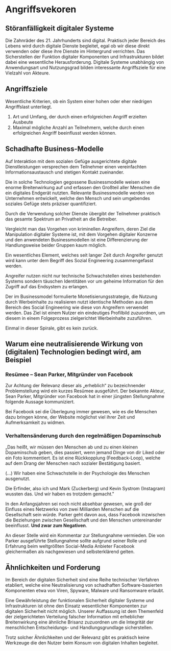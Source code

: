 # Angriffsvekoren

## Störanfälligkeit digitaler Systeme

Die Zahnräder des 21. Jahrhunderts sind digital. Praktisch jeder Bereich des
Lebens wird durch digitale Dienste begleitet, egal ob wir diese direkt verwenden
oder diese ihre Dienste im Hintergrund verrichten. Das Sicherstellen der
Funktion digitaler Komponenten und Infrastrukturen bildet dabei eine wesentliche
Herausforderung. Digitale Systeme unabhängig von Anwendungsart und Nutzungsgrad
bilden interessante Angriffsziele für eine Vielzahl von Akteure.

## Angriffsziele

Wesentliche Kriterien, ob ein System einer hohen oder eher niedrigen
Angriffslast unterliegt.

1. Art und Umfang, der durch einen erfolgreichen Angriff erzielten Ausbeute
2. Maximal mögliche Anzahl an Teilnehmern, welche durch einen erfolgreichen
   Angriff beeinflusst werden können.

## Schadhafte Business-Modelle

Auf Interaktion mit dem sozialen Gefüge ausgerichtete digitale Dienstleistungen
versprechen dem Teilnehmer einen vereinfachten Informationsaustausch und
stetigen Kontakt zueinander.

Die in solche Technologien gegossene Businessmodelle weisen eine enorme
Breitenwirkung auf und erfassen den Großteil aller Menschen die ein digitales
Endgerät nutzten. Relevante Businessmodelle werden von Unternehmen entwickelt,
welche den Mensch und sein umgebendes soziales Gefüge stets präziser
quantifiziert.

Durch die Verwendung solcher Dienste übergibt der Teilnehmer praktisch das
gesamte Spektrum an Privatheit an die Betreiber.

Vergleicht man das Vorgehen von kriminellen Angreifern, deren Ziel die
Manipulation digitaler Systeme ist, mit dem Vorgehen digitaler Konzerne und den
anwendeten Businessmodellen ist eine Differenzierung der Handlungsweise beider
Gruppen kaum möglich.

Ein wesentliches Element, welches seit langer Zeit durch Angreifer genutzt wird
kann unter dem Begriff des Sozial Engineering zusammengefasst werden.

Angreifer nutzen nicht nur technische Schwachstellen eines bestehenden Systems
sondern täuschen Identitäten vor um geheime Information für den Zugriff auf das
Endsystem zu erlangen.

Der im Businessmodel formulierte Monetisierungsstrategie, die Nutzung durch
Werbeinhalte zu realisieren nutzt identische Methoden aus dem Bereich des Social
Engineering wie diese von Angreifern verwendet werden. Das Ziel ist einem Nutzer
ein eindeutiges Profilbild zuzuordnen, um diesem in einem Folgeprozess
zielgerichtet Werbeinhalte zuzuführen.

Einmal in dieser Spirale, gibt es kein zurück.

## Warum eine neutralisierende Wirkung von (digitalen) Technologien bedingt wird, am Beispiel

### Resümee – Sean Parker, Mitgründer von Facebook

Zur Achtung der Relevanz dieser als „erheblich“ zu bezeichnender Problemstellung
wird ein kurzes Resümee ausgeführt. Der bekannte Akteur, Sean Parker, Mitgründer
von Facebook hat in einer jüngsten Stellungnahme folgende Aussage kommuniziert.

Bei Facebook sei die Überlegung immer gewesen, wie es die Menschen dazu bringen
könne, der Website möglichst viel ihrer Zeit und Aufmerksamkeit zu widmen.

### Verhaltensänderung durch den regelmäßigen Dopaminschub

„Das heißt, wir müssen den Menschen ab und zu einen kleinen Dopaminschub geben,
dies passiert, wenn jemand Dinge von dir Liked oder ein Foto kommentiert. Es ist
eine Rückkopplung (Feedback-Loop), welche auf dem Drang der Menschen nach
sozialer Bestätigung basiert.

(...) Wir haben eine Schwachstelle in der Psychologie des Menschen ausgenutzt.

Die Erfinder, also ich und Mark (Zuckerberg) und Kevin Systrom (Instagram)
wussten das. Und wir haben es trotzdem gemacht."

In den Anfangsjahren sei noch nicht absehbar gewesen, wie groß der Einfluss
eines Netzwerks von zwei Milliarden Menschen auf die Gesellschaft sein würde.
Parker geht davon aus, dass Facebook inzwischen die Beziehungen zwischen
Gesellschaft und den Menschen untereinander beeinflusst. **Und zwar zum
Negativen**.

An dieser Stelle wird ein Kommentar zur Stellungnahme vermieden. Die von Parker
ausgeführte Stellungnahme sollte aufgrund seiner Rolle und Erfahrung beim
weltgrößten Social-Media Anbieter Facebook gleichermaßen als nachgewiesen und
selbsterklärend gelten.

## Ähnlichkeiten und Forderung

Im Bereich der digitalen Sicherheit sind eine Reihe technischer Verfahren
etabliert, welche eine Neutralisierung von schadhaften Software-basierten
Komponenten etwa von Viren, Spyware, Malware und Ransomware erlaubt.

Eine Gewährleistung der funktionalen Sicherheit digitaler Systeme und
Infrastrukturen ist ohne den Einsatz wesentlicher Komponenten zur digitalen
Sicherheit nicht möglich. Unserer Auffassung ist dem Themenfeld der
zielgerichteten Verteilung falscher Information mit erheblicher Breitenwirkung
eine ähnliche Brisanz zuzuordnen um die Integrität der menschlichen
Entscheidungs- und Handlungsgrundlage sicherstellen.

Trotz solcher Ähnlichkeiten und der Relevanz gibt es praktisch keine Werkzeuge
die den Nutzer beim Konsum von digitalen Inhalten begleitet.
